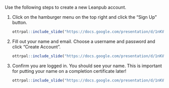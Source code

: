 Use the following steps to create a new Leanpub account.

1. Click on the hamburger menu on the top right and click the "Sign Up" button.

    ```r
ottrpal::include_slide("https://docs.google.com/presentation/d/1nKVYtTsawTHSxMun69U3GO9xT_xSQsJjTEabEb1qAuU/edit#slide=id.g1a357f576b0_0_1")
    ```

1. Fill out your name and email. Choose a username and password and click "Create Account".

    ```r
ottrpal::include_slide("https://docs.google.com/presentation/d/1nKVYtTsawTHSxMun69U3GO9xT_xSQsJjTEabEb1qAuU/edit#slide=id.g1a357f576b0_0_1")
    ```

1. Confirm you are logged in. You should see your name. This is important for putting your name on a completion certificate later!

    ```r
ottrpal::include_slide("https://docs.google.com/presentation/d/1nKVYtTsawTHSxMun69U3GO9xT_xSQsJjTEabEb1qAuU/edit#slide=id.g1a357f576b0_0_18")
    ```


